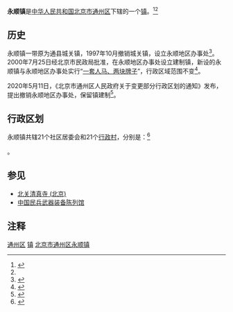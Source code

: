 {{中国乡级行政区
|景观照片文件名 = Beijing Wuzi University - distance.jpg
|景观照片描述 = [[北京物资学院|北京物资学院]]
|汉语拼音 = 
|其他语言 = 
|其他语言名称 = 
|旧称 = 
|地名出处 = 
|位置图文件名 = 
|位置图描述 = 
|自定义图片= 
|建置时间 = 
|政府驻地 = 
|毗邻 = 
|总面积 = 
|总人口 = 
|总人口年份 = 
|户籍人口 = 
|户籍人口年份 = 
|常住人口 = 
|常住人口年份 = 
|人口密度 = 
|GDP = 
|GDP年份 = 
|邮政编码 = 101149
|电话区号 = 10
|官方网站 = 
|网站名称 = 
|11/01/12/005/000}}

'''永顺镇'''是[[中华人民共和国|中华人民共和国]][[北京市|北京市]][[通州区_(北京市)|通州区]]下辖的一个[[行政建制镇|镇]]。<ref name=bjnews2020>{{cite web|url=http://www.bjnews.com.cn/news/2020/06/04/734830.html|title=通州新设立5个街道办事处，现共11街道11乡镇|quote=此次变更提出撤销永顺、梨园地区办事处，保留镇建制|accessdate=2020-06-05|archive-date=2020-06-05|archive-url=https://web.archive.org/web/20200605093151/http://www.bjnews.com.cn/news/2020/06/04/734830.html|dead-url=no}}</ref><ref name=tongzhou1 />

== 历史 ==
永顺镇一带原为通县城关镇，1997年10月撤销城关镇，设立永顺地区办事处<ref>{{cite journal|author=梁春水|title=通州区（原通县）|journal=北京年鉴|year=1998|issn=1002-3658|publisher=北京年鉴社|pages=565}}</ref>。2000年7月25日经北京市民政局批准，在永顺地区办事处设立建制镇，新设的永顺镇与永顺地区办事处实行“[[一个机构两块牌子|一套人马、两块牌子]]”，行政区域范围不变<ref>{{cite journal|author=赵杰英|title=永顺镇 概况|journal=北京通州年鉴|year=2001|pages=270}}</ref>。

2020年5月11日，《北京市通州区人民政府关于变更部分行政区划的通知》发布，提出撤销永顺地区办事处，保留镇建制<ref name=tongzhou1>{{cite web|url=http://www.bjtzh.gov.cn/bjtz/xxfb/202006/1274814.shtml|title=（通政发〔2020〕7号）北京市通州区人民政府关于变更部分行政区划的通知|quote=撤销永顺、梨园地区办事处，保留镇建制|accessdate=2020-06-05|archive-date=2020-06-05|archive-url=https://web.archive.org/web/20200605105546/http://www.bjtzh.gov.cn/bjtz/xxfb/202006/1274814.shtml|dead-url=no}}</ref>。

== 行政区划 ==
永顺镇共辖21个社区居委会和21个[[行政村|行政村]]，分别是：<ref>{{PRC admin/ref sgc|11/01/12/005/000}}</ref>

{{PRC admin/children|11/01/12/005/000}}。
{{Panorama
|image      = Tonghuihe_-_Tongzhou.jpg
|height     = 300
|caption    = 通惠河以北是永顺镇。图片中的桥是筛子庄桥，连接的是通惠北路。通惠北路以西是[[八里桥市场|八里桥市场]]。
}}

==  参见 ==
* [[北关清真寺_(北京)|北关清真寺 (北京)]]
* [[中国民兵武器装备陈列馆|中国民兵武器装备陈列馆]]

== 注释 ==
{{Reflist|2}}

{{北京市通州区行政区划}}
{{北京市通州区行政区划图}}

[[Category:北京市乡镇|通州区]]
[[Category:北京市通州区行政区划|镇]]
[[Category:北京市通州区永顺镇|]]